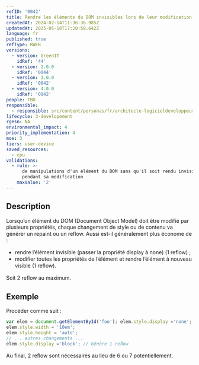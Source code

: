 ```yaml
---
refID: '0042'
title: Rendre les éléments du DOM invisibles lors de leur modification
createdAt: 2024-02-14T11:36:36.985Z
updatedAt: 2025-05-18T17:20:58.642Z
language: fr
published: true
refType: RWEB
versions:
  - version: GreenIT
    idRef: '44'
  - version: 2.0.0
    idRef: '0044'
  - version: 3.0.0
    idRef: '0042'
  - version: 4.0.0
    idRef: '0042'
people: TBD
responsible:
  - responsible: src/content/personas/fr/architecte-logicieldeveloppeur.mdx
lifecycle: 3-developement
rgesn: NA
environmental_impact: 4
priority_implementation: 4
moe: 3
tiers: user-device
saved_resources:
  - cpu
validations:
  - rule: >-
      de manipulations d'un élément du DOM sans qu'il soit rendu invisible
      pendant sa modification
    maxValue: '2'
---
```


## Description

Lorsqu’un élément du DOM (Document Object Model) doit être modifié par plusieurs propriétés, chaque changement de style ou de contenu va générer un repaint ou un reﬂow. Aussi est-il généralement plus économe de :

* rendre l’élément invisible (passer la propriété display à none) (1 reﬂow) ;
* modifier toutes les propriétés de l’élément et rendre l’élément à nouveau visible (1 reﬂow).

Soit 2 reﬂow au maximum.

## Exemple

Procéder comme suit :

```javascript
var elem = document.getElementById('foo'); elem.style.display ='none'; // Génère 1 reﬂow
elem.style.width = '10em';
elem.style.height = 'auto';
// ... autres changements ...
elem.style.display ='block'; // Génère 1 reﬂow
```

Au final, 2 reﬂow sont nécessaires au lieu de 6 ou 7 potentiellement.
